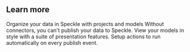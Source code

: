 ## Learn more

<CardGroup cols={2}>
  <Card
    title="Projects & Models"
    icon="folder-open"
    href="/workspaces/projects"
  >
    Organize your data in Speckle with projects and models
  </Card>
  <Card title="Connectors" icon="plug" href="/connectors/">
    Without connectors, you can't publish your data to Speckle.
  </Card>
  <Card title="Presentations" icon="camera" href="/3d-viewer/presentation">
    View your models in style with a suite of presentation features.
  </Card>
  <Card title="Automate" icon="robot" href="/developers/automate/">
    Setup actions to run automatically on every publish event.
  </Card>
</CardGroup>
